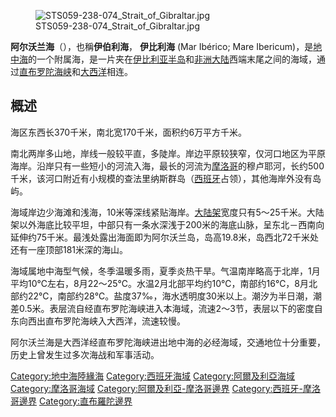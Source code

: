 {{expand|time=2010-07-16T13:05:18+00:00}}
{{unreferenced|time=2010-07-16T13:05:18+00:00}}
[[File:STS059-238-074_Strait_of_Gibraltar.jpg|thumb]]

'''阿尔沃兰海'''（{{lang-es|'''Mar de Alborán'''}}），也稱'''伊伯利海'''， '''伊比利海''' (Mar Ibérico; Mare Ibericum)，是[[地中海|地中海]]的一个附属海，是一片夹在[[伊比利亚半岛|伊比利亚半岛]]和[[非洲大陆|非洲大陆]]西端末尾之间的海域，通过[[直布罗陀海峡|直布罗陀海峡]]和[[大西洋|大西洋]]相连。

== 概述 ==
海区东西长370千米，南北宽170千米，面积约6万平方千米。

南北两岸多山地，岸线一般较平直，多陡岸。岸边平原较狭窄，仅河口地区为平原海岸。沿岸只有一些短小的河流入海，最长的河流为[[摩洛哥|摩洛哥]]的穆卢耶河，长约500千米，该河口附近有小规模的查法里纳斯群岛（[[西班牙|西班牙]]占领），其他海岸外没有岛屿。

海域岸边少海滩和浅海，10米等深线紧贴海岸。[[大陆架|大陆架]]宽度只有5～25千米。大陆架以外海底比较平坦，中部只有一条水深浅于200米的海底山脉，呈东北－西南向延伸约75千米。最浅处露出海面即为阿尔沃兰岛，岛高19.8米，岛西北72千米处还有一座顶部181米深的海山。

海域属地中海型气候，冬季温暖多雨，夏季炎热干旱。气温南岸略高于北岸，1月平均10℃左右，8月22～25℃。水温2月北部平均约10℃，南部约16℃，8月北部约22℃，南部约28℃。盐度37‰，海水透明度30米以上。潮汐为半日潮，潮差0.5米。表层流自经直布罗陀海峡进入本海域，流速2～3节，表层以下的密度自东向西出直布罗陀海峡入大西洋，流速较慢。

阿尔沃兰海是大西洋经直布罗陀海峡进出地中海的必经海域，交通地位十分重要，历史上曾发生过多次海战和军事活动。

{{地中海|state=uncollapsed}}

{{List of seas}}
{{DEFAULTSORT:Alboran}}
[[Category:地中海陸緣海|Category:地中海陸緣海]]
[[Category:西班牙海域|Category:西班牙海域]]
[[Category:阿爾及利亞海域|Category:阿爾及利亞海域]]
[[Category:摩洛哥海域|Category:摩洛哥海域]]
[[Category:阿爾及利亞-摩洛哥邊界|Category:阿爾及利亞-摩洛哥邊界]]
[[Category:西班牙-摩洛哥邊界|Category:西班牙-摩洛哥邊界]]
[[Category:直布羅陀邊界|Category:直布羅陀邊界]]